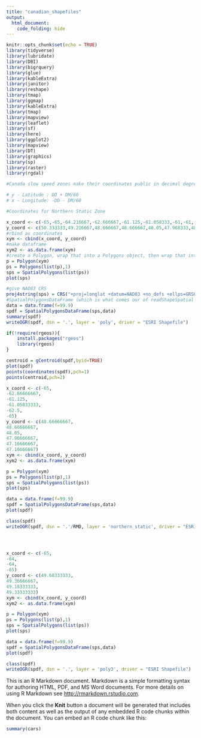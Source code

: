 ```yaml
---
title: "canadian_shapefiles"
output:
  html_document:
    code_folding: hide
---
```


```r
knitr::opts_chunk$set(echo = TRUE)
library(tidyverse) 
library(lubridate)
library(DBI)
library(bigrquery)
library(glue)
library(kableExtra)
library(janitor)
library(reshape)
library(tmap)
library(ggmap)
library(kableExtra)
library(tmap)
library(mapview)
library(leaflet)
library(sf)
library(here)
library(ggplot2)
library(mapview)
library(DT)
library(graphics)
library(sp)
library(raster)
library(rgdal)
```

```r
#Canada slow speed zones make their coordinates public in decimal degree - minute format. In order to make the coordinates into shapefiles the coordinates had to be translated to decimal degree format using the formula: all calculations can be found in google drive spreadsheet canadian_zones

# y - Latitude : DD + DM/60
# x - Longitude: -DD - DM/60 

#Coordinates for Northern Static Zone

x_coord <- c(-65,-65,-64.216667,-62.666667,-61.125,-61.058333,-61,-61,-62,-63,-63)
y_coord <- c(50.333333,49.216667,48.666667,48.666667,48.05,47.968333,48,49.066667,49.066667,49.716667,50.333333)
#rbind as coordinates
xym <- cbind(x_coord, y_coord)
#make dataframe
xym2 <- as.data.frame(xym)
#create a Polygon, wrap that into a Polygons object, then wrap that into a SpatialPolygons object:
p = Polygon(xym)
ps = Polygons(list(p),1)
sps = SpatialPolygons(list(ps))
plot(sps)

#give NAD83 CRS
proj4string(sps) = CRS("+proj=longlat +datum=NAD83 +no_defs +ellps=GRS80 +towgs84=0,0,0")
#SpatialPolygonsDataFrame (which is what comes our of readShapeSpatial when the shapefile is polygons) then do
data = data.frame(f=99.9)
spdf = SpatialPolygonsDataFrame(sps,data)
summary(spdf)
writeOGR(spdf, dsn = '.', layer = 'poly', driver = "ESRI Shapefile")

if(!require(rgeos)){
    install.packages("rgeos")
    library(rgeos)
}

centroid = gCentroid(spdf,byid=TRUE)
plot(spdf)
points(coordinates(spdf),pch=1)
points(centroid,pch=2)

x_coord <- c(-65,
-62.66666667,
-61.125,
-61.05833333,
-62.5,
-65)
y_coord <- c(48.66666667,
48.66666667,
48.05,
47.96666667,
47.16666667,
47.16666667)
xym <- cbind(x_coord, y_coord)
xym2 <- as.data.frame(xym)

p = Polygon(xym)
ps = Polygons(list(p),1)
sps = SpatialPolygons(list(ps))
plot(sps)

data = data.frame(f=99.9)
spdf = SpatialPolygonsDataFrame(sps,data)
plot(spdf)

class(spdf)
writeOGR(spdf, dsn = '.'/RMD, layer = 'northern_static', driver = "ESRI Shapefile")




x_coord <- c(-65,
-64,
-64,
-65)
y_coord <- c(49.68333333,
49.36666667,
49.18333333,
49.33333333)
xym <- cbind(x_coord, y_coord)
xym2 <- as.data.frame(xym)

p = Polygon(xym)
ps = Polygons(list(p),1)
sps = SpatialPolygons(list(ps))
plot(sps)

data = data.frame(f=99.9)
spdf = SpatialPolygonsDataFrame(sps,data)
plot(spdf)

class(spdf)
writeOGR(spdf, dsn = '.', layer = 'poly3', driver = "ESRI Shapefile")


```


This is an R Markdown document. Markdown is a simple formatting syntax for authoring HTML, PDF, and MS Word documents. For more details on using R Markdown see <http://rmarkdown.rstudio.com>.

When you click the **Knit** button a document will be generated that includes both content as well as the output of any embedded R code chunks within the document. You can embed an R code chunk like this:

```r
summary(cars)
```


